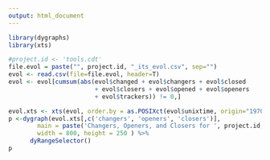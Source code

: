 ```yaml
---
output: html_document
---
```


```r
library(dygraphs)
library(xts)

#project.id <- 'tools.cdt'
file.evol = paste("", project.id, "_its_evol.csv", sep="")
evol <- read.csv(file=file.evol, header=T)
evol <- evol[cumsum(abs(evol$changed + evol$changers + evol$closed 
                        + evol$closers + evol$opened + evol$openers 
                        + evol$trackers)) != 0,]

evol.xts <- xts(evol, order.by = as.POSIXct(evol$unixtime, origin="1970-01-01"))
p <-dygraph(evol.xts[,c('changers', 'openers', 'closers')],
        main = paste('Changers, Openers, and Closers for ', project.id, sep=''),
        width = 800, height = 250 ) %>% 
      dyRangeSelector()
p
```

